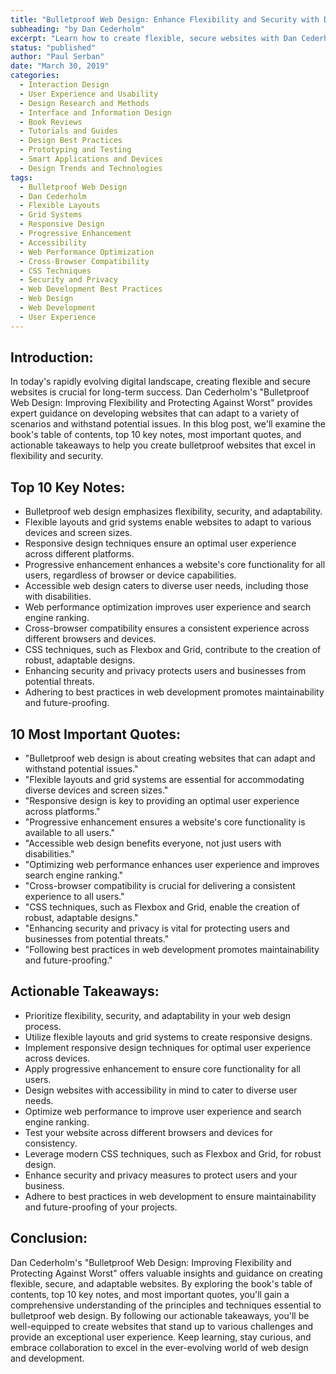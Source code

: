 ```yaml
---
title: "Bulletproof Web Design: Enhance Flexibility and Security with Dan Cederholm's Expert Insights"
subheading: "by Dan Cederholm"
excerpt: "Learn how to create flexible, secure websites with Dan Cederholm's Bulletproof Web Design: Improving Flexibility and Protecting Against Worst. Explore the table of contents, key notes, important quotes, and actionable takeaways."
status: "published"
author: "Paul Serban"
date: "March 30, 2019"
categories:
  - Interaction Design
  - User Experience and Usability
  - Design Research and Methods
  - Interface and Information Design
  - Book Reviews
  - Tutorials and Guides
  - Design Best Practices
  - Prototyping and Testing
  - Smart Applications and Devices
  - Design Trends and Technologies
tags:
  - Bulletproof Web Design
  - Dan Cederholm
  - Flexible Layouts
  - Grid Systems
  - Responsive Design
  - Progressive Enhancement
  - Accessibility
  - Web Performance Optimization
  - Cross-Browser Compatibility
  - CSS Techniques
  - Security and Privacy
  - Web Development Best Practices
  - Web Design
  - Web Development
  - User Experience
---
```


## Introduction:
In today's rapidly evolving digital landscape, creating flexible and secure websites is crucial for long-term success. Dan Cederholm's "Bulletproof Web Design: Improving Flexibility and Protecting Against Worst" provides expert guidance on developing websites that can adapt to a variety of scenarios and withstand potential issues. In this blog post, we'll examine the book's table of contents, top 10 key notes, most important quotes, and actionable takeaways to help you create bulletproof websites that excel in flexibility and security.

## Top 10 Key Notes:

- Bulletproof web design emphasizes flexibility, security, and adaptability.
- Flexible layouts and grid systems enable websites to adapt to various devices and screen sizes.
- Responsive design techniques ensure an optimal user experience across different platforms.
- Progressive enhancement enhances a website's core functionality for all users, regardless of browser or device capabilities.
- Accessible web design caters to diverse user needs, including those with disabilities.
- Web performance optimization improves user experience and search engine ranking.
- Cross-browser compatibility ensures a consistent experience across different browsers and devices.
- CSS techniques, such as Flexbox and Grid, contribute to the creation of robust, adaptable designs.
- Enhancing security and privacy protects users and businesses from potential threats.
- Adhering to best practices in web development promotes maintainability and future-proofing.

## 10 Most Important Quotes:

- "Bulletproof web design is about creating websites that can adapt and withstand potential issues."
- "Flexible layouts and grid systems are essential for accommodating diverse devices and screen sizes."
- "Responsive design is key to providing an optimal user experience across platforms."
- "Progressive enhancement ensures a website's core functionality is available to all users."
- "Accessible web design benefits everyone, not just users with disabilities."
- "Optimizing web performance enhances user experience and improves search engine ranking."
- "Cross-browser compatibility is crucial for delivering a consistent experience to all users."
- "CSS techniques, such as Flexbox and Grid, enable the creation of robust, adaptable designs."
- "Enhancing security and privacy is vital for protecting users and businesses from potential threats."
- "Following best practices in web development promotes maintainability and future-proofing."

## Actionable Takeaways:

- Prioritize flexibility, security, and adaptability in your web design process.
- Utilize flexible layouts and grid systems to create responsive designs.
- Implement responsive design techniques for optimal user experience across devices.
- Apply progressive enhancement to ensure core functionality for all users.
- Design websites with accessibility in mind to cater to diverse user needs.
- Optimize web performance to improve user experience and search engine ranking.
- Test your website across different browsers and devices for consistency.
- Leverage modern CSS techniques, such as Flexbox and Grid, for robust design.
- Enhance security and privacy measures to protect users and your business.
- Adhere to best practices in web development to ensure maintainability and future-proofing of your projects.

## Conclusion:

Dan Cederholm's "Bulletproof Web Design: Improving Flexibility and Protecting Against Worst" offers valuable insights and guidance on creating flexible, secure, and adaptable websites. By exploring the book's table of contents, top 10 key notes, and most important quotes, you'll gain a comprehensive understanding of the principles and techniques essential to bulletproof web design. By following our actionable takeaways, you'll be well-equipped to create websites that stand up to various challenges and provide an exceptional user experience. Keep learning, stay curious, and embrace collaboration to excel in the ever-evolving world of web design and development.
